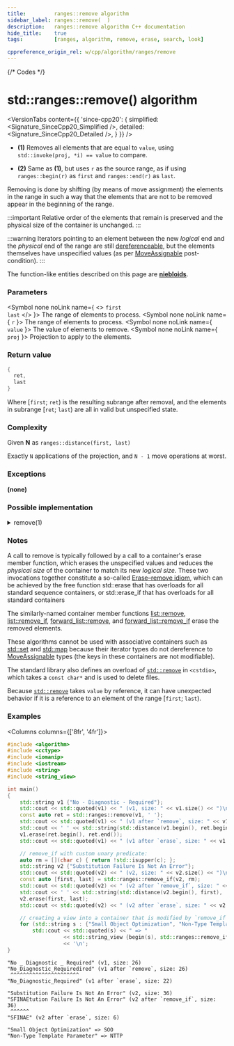 ```yaml
---
title:         ranges::remove algorithm
sidebar_label: ranges::remove(  )
description:   ranges::remove algorithm C++ documentation
hide_title:    true
tags:          [ranges, algorithm, remove, erase, search, look]

cppreference_origin_rel: w/cpp/algorithm/ranges/remove
---
```



{/* Codes */}


# std::ranges::remove() algorithm

<VersionTabs content={{
	'since-cpp20': {
		simplified:	<Signature_SinceCpp20_Simplified />,
		detailed:	<Signature_SinceCpp20_Detailed />,
	}
}} />

- **(1)** Removes all elements that are equal to `value`, using `std::invoke(proj, *i) == value` to compare.

- **(2)** Same as **(1)**, but uses `r` as the source range, as if using `ranges::begin(r)` as `first` and `ranges::end(r)` as `last`.

Removing is done by shifting (by means of move assignment) the elements in the range in such a way that the elements that are not to be removed appear in the beginning of the range.

:::important
Relative order of the elements that remain is preserved and the physical size of the container is unchanged.
:::

:::warning
Iterators pointing to an element between the new *logical* end and the *physical* end of the range are still <a href="#">dereferenceable</a>, <Since v='cpp11'>but the elements themselves have unspecified values (as per <a href="/docs/named_req/MoveAssignable">MoveAssignable</a> post-condition).</Since>
:::

The function-like entities described on this page are [**niebloids**](/docs/std/algo/niebloids).

### Parameters

<SymbolTable>

  <Symbol none noLink name={ <> <code>first</code> <br/> <code>last</code> </> }>
    The range of elements to process.
  </Symbol>
  <Symbol none noLink name={ <code>r</code> }>
    The range of elements to process.
  </Symbol>
  <Symbol none noLink name={ <code>value</code> }>
    The value of elements to remove.
  </Symbol>
  <Symbol none noLink name={ <code>proj</code> }>
    Projection to apply to the elements.
  </Symbol>

</SymbolTable>

### Return value

```cpp
{
  ret,
  last
}
```
Where [`first`; `ret`) is the resulting subrange after removal, and the elements in subrange [`ret`; `last`) are all in valid but unspecified state.

### Complexity

Given **N** as `ranges::distance(first, last)`

Exactly `N` applications of the projection, and `N - 1` move operations at worst.

### Exceptions

**(none)**

### Possible implementation

<details>
<summary>remove(1)</summary>

```cpp
struct remove_fn
{
    template<std::permutable I, std::sentinel_for<I> S, class T,
             class Proj = std::identity>
    requires std::indirect_binary_predicate<
                 ranges::equal_to, std::projected<I, Proj>, const T*>
    constexpr ranges::subrange<I>
        operator()(I first, S last, const T& value, Proj proj = {}) const
    {
        first = ranges::find(std::move(first), last, value, proj);
        if (first != last)
        {
            for (I i {std::next(first)}; i != last; ++i)
            {
                if (value != std::invoke(proj, *i))
                {
                    *first = ranges::iter_move(i);
                    ++first;
                }
            }
        }
        return {first, last};
    }

    template<ranges::forward_range R, class T, class Proj = std::identity>
    requires std::permutable<ranges::iterator_t<R>> &&
             std::indirect_binary_predicate<
                 ranges::equal_to, std::projected<
                     ranges::iterator_t<R>, Proj>, const T*>
    constexpr ranges::borrowed_subrange_t<R>
        operator()(R&& r, const T& value, Proj proj = {}) const
    {
        return (*this)(ranges::begin(r), ranges::end(r), value, std::move(proj));
    }
};

inline constexpr remove_fn remove {};
```

</details>


### Notes

A call to remove is typically followed by a call to a container's erase member function, which erases the unspecified values and reduces the *physical size* of the container to match its new *logical size*.
These two invocations together constitute a so-called [Erase–remove idiom](#)<Since v='cpp20'>, which can be achieved by the free function std::erase that has overloads for all standard sequence containers, or std::erase_if that has overloads for all standard containers</Since>

The similarly-named container member functions [list::remove](#), [list::remove_if](#), [forward_list::remove](/docs/std/containers/lists/forward-list/remove), and [forward_list::remove_if](/docs/std/containers/lists/forward-list/remove) erase the removed elements.

These algorithms cannot be used with associative containers such as [std::set](/docs/std/containers/sets/set) and [std::map](/docs/std/containers/maps/map) because their iterator types do not dereference to [MoveAssignable](/docs/named_req/MoveAssignable) types (the keys in these containers are not modifiable).

The standard library also defines an overload of [`std::remove`](#) in `<cstdio>`, which takes a `const char*` and is used to delete files.

Because [`std::remove`](#) takes `value` by reference, it can have unexpected behavior if it is a reference to an element of the range [`first`; `last`).


### Examples

<Columns columns={['8fr', '4fr']}>
<div>

```cpp title='Main.cpp' showLineNumbers
#include <algorithm>
#include <cctype>
#include <iomanip>
#include <iostream>
#include <string>
#include <string_view>

int main()
{
    std::string v1 {"No - Diagnostic - Required"};
    std::cout << std::quoted(v1) << " (v1, size: " << v1.size() << ")\n";
    const auto ret = std::ranges::remove(v1, ' ');
    std::cout << std::quoted(v1) << " (v1 after `remove`, size: " << v1.size() << ")\n";
    std::cout << ' ' << std::string(std::distance(v1.begin(), ret.begin()), '^') << '\n';
    v1.erase(ret.begin(), ret.end());
    std::cout << std::quoted(v1) << " (v1 after `erase`, size: " << v1.size() << ")\n\n";

    // remove_if with custom unary predicate:
    auto rm = [](char c) { return !std::isupper(c); };
    std::string v2 {"Substitution Failure Is Not An Error"};
    std::cout << std::quoted(v2) << " (v2, size: " << v2.size() << ")\n";
    const auto [first, last] = std::ranges::remove_if(v2, rm);
    std::cout << std::quoted(v2) << " (v2 after `remove_if`, size: " << v2.size() << ")\n";
    std::cout << ' ' << std::string(std::distance(v2.begin(), first), '^') << '\n';
    v2.erase(first, last);
    std::cout << std::quoted(v2) << " (v2 after `erase`, size: " << v2.size() << ")\n\n";

    // creating a view into a container that is modified by `remove_if`:
    for (std::string s : {"Small Object Optimization", "Non-Type Template Parameter"})
        std::cout << std::quoted(s) << " => "
                  << std::string_view {begin(s), std::ranges::remove_if(s, rm).begin()}
                  << '\n';
}
```

</div>
<div>

```plaintext title="Output"
"No _ Diagnostic _ Required" (v1, size: 26)
"No_Diagnostic_Requiredired" (v1 after `remove`, size: 26)
 ^^^^^^^^^^^^^^^^^^^^^^
"No_Diagnostic_Required" (v1 after `erase`, size: 22)

"Substitution Failure Is Not An Error" (v2, size: 36)
"SFINAEtution Failure Is Not An Error" (v2 after `remove_if`, size: 36)
 ^^^^^^
"SFINAE" (v2 after `erase`, size: 6)

"Small Object Optimization" => SOO
"Non-Type Template Parameter" => NTTP
```

</div>
</Columns>
